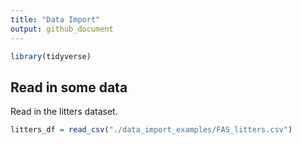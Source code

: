 ```yaml
---
title: "Data Import"
output: github_document
---
```


```r
library(tidyverse)
```
## Read in some data

Read in the litters dataset.

```r
litters_df = read_csv("./data_import_examples/FAS_litters.csv")
```


